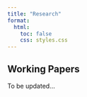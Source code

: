 ```yaml
---
title: "Research"
format:
  html:
    toc: false
    css: styles.css
---
```


## Working Papers

To be updated...
